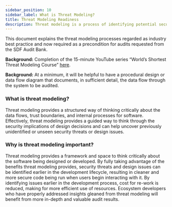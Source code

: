 ```yaml
---
sidebar_position: 10
sidebar_label: What is Threat Modeling?
title: Threat Modeling Readiness
description: Threat modeling is a process of identifying potential security threats to a system or application, analyzing those threats, and then developing strategies to mitigate or prevent them.
---
```


This document explains the threat modeling processes regarded as industry best practice and now required as a precondition for audits requested from the SDF Audit Bank.

**Background:** Completion of the 15-minute YouTube series “World’s Shortest Threat Modeling Course” [here](https://www.youtube.com/playlist?list=PLCVhBqLDKoOOZqKt74QI4pbDUnXSQo0nf).

**Background:** At a minimum, it will be helpful to have a procedural design or data flow diagram that documents, in sufficient detail, the data flow through the system to be audited.

### What is threat modeling?

Threat modeling provides a structured way of thinking critically about the data flows, trust boundaries, and internal processes for software. Effectively, threat modeling provides a guided way to think through the security implications of design decisions and can help uncover previously unidentified or unseen security threats or design issues.

### Why is threat modeling important?

Threat modeling provides a framework and space to think critically about the software being designed or developed. By fully taking advantage of the benefits threat modeling provides, security threats and design issues can be identified earlier in the development lifecycle, resulting in cleaner and more secure code being run when users begin interacting with it. By identifying issues earlier in the development process, cost for re-work is reduced, making for more efficient use of resources. Ecosystem developers who have properly addressed insights gleaned from threat modeling will benefit from more in-depth and valuable audit results.

